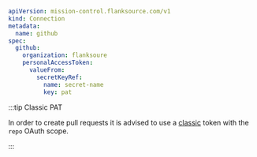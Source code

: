 
```yaml
apiVersion: mission-control.flanksource.com/v1
kind: Connection
metadata:
  name: github
spec:
  github:
    organization: flanksoure
    personalAccessToken:
      valueFrom:
        secretKeyRef:
          name: secret-name
          key: pat
```

:::tip Classic PAT

In order to create pull requests it is advised to use a [classic](https://docs.github.com/en/authentication/keeping-your-account-and-data-secure/managing-your-personal-access-tokens#creating-a-personal-access-token-classic) token with the `repo` OAuth scope.

:::
